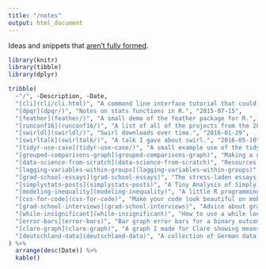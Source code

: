 ```yaml
---
title: "/notes"
output: html_document
---
```


Ideas and snippets that [aren't fully formed](http://seankross.com/2017/11/06/Enabling-Frequent-Brain-Dumps.html). 

```r
library(knitr)
library(tibble)
library(dplyr)

tribble(
  ~"/", ~Description, ~Date,
  "[cli](cli/cli.html)", "A command line interface tutorial that could be better.", "2014-06-26",
  "[dpqr](dpqr/)", "Notes on stats functions in R.", "2015-07-15",
  "[feather](feather/)", "A small demo of the feather package for R.", "2016-03-29",
  "[runconf16](runconf16/)", "A list of all of the projects from the 2016 ROpenSci Unconference.", "2016-04-01",
  "[swirldl](swirldl/)", "Swirl downloads over time.", "2016-01-29",
  "[swirltalk](swirltalk/)", "A talk I gave about swirl.", "2016-05-10",
  "[tidyr-use-case](tidyr-use-case/)", "A small example use of the tidyr R package.", "2016-07-20",
  "[grouped-comparisons-graph](grouped-comparisons-graph)", "Making a grouped bar graph with ggplot2.", "2017-10-02",
  "[data-science-from-scratch](data-science-from-scratch)", "Resources for Transitioning into a Data Science Career.", "2017-10-12",
  "[lagging-variables-within-groups](lagging-variables-within-groups)", "How to use dplyr to make lagging variables.", "2017-10-13",
  "[grad-school-essays](grad-school-essays)", "The stress-laden essays that I sent in with my graduate school applications.", "2017-11-13",
  "[simplystats-posts](simplystats-posts)", "A Tiny Analysis of Simply Statistics Posts.", "2017-12-19",
  "[modeling-inequality](modeling-inequality)", "A little R programming lesson for teaching.", "2018-01-22",
  "[css-for-code](css-for-code)", "Make your code look beautiful on mobile.", "2018-01-25",
  "[grad-school-interviews](grad-school-interviews)", "Advice about graduate school interviews.", "2018-01-30",
  "[while-insignificant](while-insignificant)", "How to use a while loop to simulate a dataset under constraints.", "2018-02-02",
  "[error-bars](error-bars)", "Bar graph error bars for a binary outcome with ggplot2.", "2018-03-23",
  "[clare-graph](clare-graph)", "A graph I made for Clare showing means and confidence intervals.", "2018-03-30",
  "[deutschland-data](deutschland-data)", "A collection of German data visualizations.", "2018-04-10"
) %>%
  arrange(desc(Date)) %>%
  kable()
```

